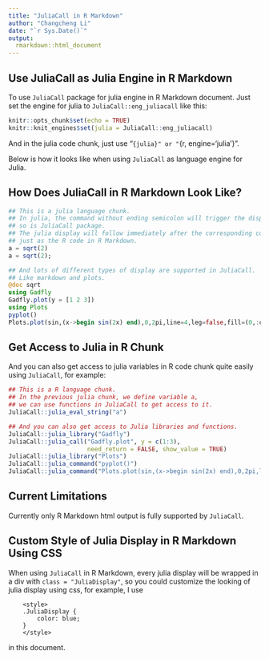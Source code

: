 ```yaml
---
title: "JuliaCall in R Markdown"
author: "Changcheng Li"
date: "`r Sys.Date()`"
output: 
  rmarkdown::html_document
---
```


<style>
.JuliaDisplay {
    color: blue;
}
</style>

## Use JuliaCall as Julia Engine in R Markdown

To use `JuliaCall` package for julia engine in R Markdown document.
Just set the engine for julia to `JuliaCall::eng_juliacall` like this:

```r
knitr::opts_chunk$set(echo = TRUE)
knitr::knit_engines$set(julia = JuliaCall::eng_juliacall)
```

And in the julia code chunk, just use 
"```{julia}" or "```{r, engine='julia'}".

Below is how it looks like when using `JuliaCall`
as language engine for Julia. 

## How Does JuliaCall in R Markdown Look Like?

```julia
## This is a julia language chunk.
## In julia, the command without ending semicolon will trigger the display
## so is JuliaCall package. 
## The julia display will follow immediately after the corresponding command
## just as the R code in R Markdown.
a = sqrt(2)
a = sqrt(2);

## And lots of different types of display are supported in JuliaCall.
## Like markdown and plots.
@doc sqrt
using Gadfly
Gadfly.plot(y = [1 2 3])
using Plots
pyplot()
Plots.plot(sin,(x->begin sin(2x) end),0,2pi,line=4,leg=false,fill=(0,:orange))
```

## Get Access to Julia in R Chunk

And you can also get access to julia variables in R code chunk quite easily
using `JuliaCall`, for example:
```r
## This is a R language chunk.
## In the previous julia chunk, we define variable a, 
## we can use functions in JuliaCall to get access to it.
JuliaCall::julia_eval_string("a")

## And you can also get access to Julia libraries and functions.
JuliaCall::julia_library("Gadfly")
JuliaCall::julia_call("Gadfly.plot", y = c(1:3), 
                      need_return = FALSE, show_value = TRUE)
JuliaCall::julia_library("Plots")
JuliaCall::julia_command("pyplot()")
JuliaCall::julia_command("Plots.plot(sin,(x->begin sin(2x) end),0,2pi,line=4,leg=false,fill=(0,:orange))")
```


## Current Limitations

Currently only R Markdown html output is fully supported by
`JuliaCall`.

## Custom Style of Julia Display in R Markdown Using CSS

When using `JuliaCall` in R Markdown,
every julia display will be wrapped in 
a div with `class = "JuliaDisplay"`,
so you could customize the looking of julia display using css,
for example, I use

```
    <style>
    .JuliaDisplay {
        color: blue;
    }
    </style>
```

in this document.
